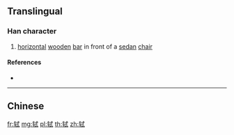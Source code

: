 {{character info/new}}
{{also|軾}}
==Translingual==

===Han character===
{{Han char|rn=159|rad=车|as=06|sn=10|four=|canj=KQIPM|ids=⿰车式}}

# [[horizontal]] [[wooden]] [[bar]] in front of a [[sedan]] [[chair]]

====References====
* {{Han ref|kx=1250.241|hdz=53526.080|uh=8F7C|ud=36732}}

----

==Chinese==
{{zh-see|軾}}

[[fr:轼]]
[[mg:轼]]
[[pl:轼]]
[[th:轼]]
[[zh:轼]]